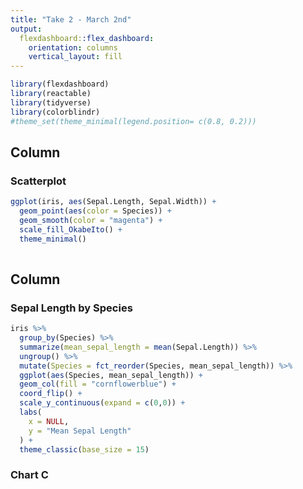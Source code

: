 ```yaml
---
title: "Take 2 - March 2nd"
output: 
  flexdashboard::flex_dashboard:
    orientation: columns
    vertical_layout: fill
---
```


```r
library(flexdashboard)
library(reactable)
library(tidyverse)
library(colorblindr)
#theme_set(theme_minimal(legend.position= c(0.8, 0.2)))

```

Column {data-width=650}
-----------------------------------------------------------------------

### Scatterplot

```r


ggplot(iris, aes(Sepal.Length, Sepal.Width)) +
  geom_point(aes(color = Species)) +
  geom_smooth(color = "magenta") +
  scale_fill_OkabeIto() +
  theme_minimal()
  

```

Column {data-width=350}
-----------------------------------------------------------------------

### Sepal Length by Species

```r

iris %>% 
  group_by(Species) %>% 
  summarize(mean_sepal_length = mean(Sepal.Length)) %>% 
  ungroup() %>% 
  mutate(Species = fct_reorder(Species, mean_sepal_length)) %>% 
  ggplot(aes(Species, mean_sepal_length)) +
  geom_col(fill = "cornflowerblue") +
  coord_flip() +
  scale_y_continuous(expand = c(0,0)) +
  labs(
    x = NULL,
    y = "Mean Sepal Length"
  ) +
  theme_classic(base_size = 15) 

```

### Chart C

```r

```

